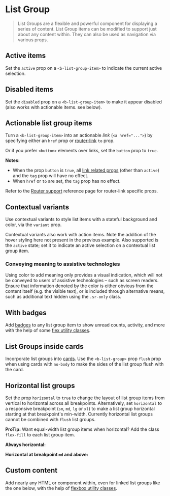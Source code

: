 

<Meta of={ListGroupStories} />

# List Group

> List Groups are a flexible and powerful component for displaying a series of content. List Group
> items can be modified to support just about any content within. They can also be used as
> navigation via various props.

<Canvas of={ListGroupStories.ListGroup} />

## Active items

Set the `active` prop on a `<b-list-group-item>` to indicate the current active selection.

<Canvas of={ListGroupStories.ActiveItems} />

## Disabled items

Set the `disabled` prop on a `<b-list-group-item>` to make it appear disabled (also works with
actionable items. see below).

<Canvas of={ListGroupStories.DisabledItems} />

## Actionable list group items

Turn a `<b-list-group-item>` into an actionable _link_ (`<a href="...">`) by specifying either an
`href` prop or [router-link](/docs/reference/router-links) `to` prop.

<Canvas of={ListGroupStories.ActionableListGroupItems} />

Or if you prefer `<button>` elements over links, set the `button` prop to `true`.

<Canvas of={ListGroupStories.ButtonGroupItems} />

**Notes:**

- When the prop `button` is `true`, all [link related props](/docs/components/link) (other than
  `active`) and the `tag` prop will have no effect.
- When `href` or `to` are set, the `tag` prop has no effect.

Refer to the [Router support](/docs/reference/router-links) reference page for router-link specific
props.

## Contextual variants

Use contextual variants to style list items with a stateful background and color, via the `variant`
prop.

<Canvas of={ListGroupStories.ContextualVariants} />

Contextual variants also work with action items. Note the addition of the hover styling here not
present in the previous example. Also supported is the `active` state; set it to indicate an active
selection on a contextual list group item.

<Canvas of={ListGroupStories.ActiveContextualVariants} />

### Conveying meaning to assistive technologies

Using color to add meaning only provides a visual indication, which will not be conveyed to users of
assistive technologies – such as screen readers. Ensure that information denoted by the color is
either obvious from the content itself (e.g. the visible text), or is included through alternative
means, such as additional text hidden using the `.sr-only` class.

## With badges

Add [badges](/docs/components/badge) to any list group item to show unread counts, activity, and
more with the help of some [flex utility classes](/docs/reference/utility-classes).

<Canvas of={ListGroupStories.withBadges} />

## List Groups inside cards

Incorporate list groups into [cards](/docs/components/card). Use the `<b-list-group>` prop `flush`
prop when using cards with `no-body` to make the sides of the list group flush with the card.

<Canvas of={ListGroupStories.ListGroupsInsideCards} />

## Horizontal list groups

Set the prop `horizontal` to `true` to change the layout of list group items from vertical to
horizontal across all breakpoints. Alternatively, set `horizontal` to a responsive breakpoint (`sm`,
`md`, `lg` or `xl`) to make a list group horizontal starting at that breakpoint's min-width.
Currently horizontal list groups cannot be combined with `flush` list groups.

**ProTip:** Want equal-width list group items when horizontal? Add the class `flex-fill` to each
list group item.

**Always horizontal:**

<Canvas of={ListGroupStories.AlwaysHorizontalListGroups} />

**Horizontal at breakpoint `md` and above:**

<Canvas of={ListGroupStories.HorizontalAtBreakpoints} />

## Custom content

Add nearly any HTML or component within, even for linked list groups like the one below, with the
help of [flexbox utility classes](/docs/reference/utility-classes).

<Canvas of={ListGroupStories.withCustomContent} />

